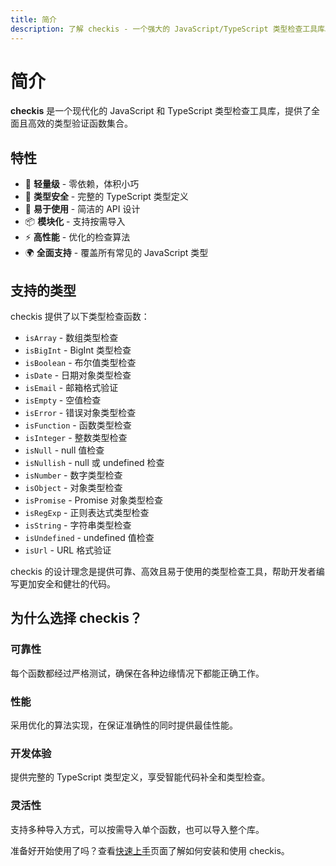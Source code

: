 ```yaml
---
title: 简介
description: 了解 checkis - 一个强大的 JavaScript/TypeScript 类型检查工具库。
---
```



# 简介

**checkis** 是一个现代化的 JavaScript 和 TypeScript 类型检查工具库，提供了全面且高效的类型验证函数集合。

## 特性

- 🚀 **轻量级** - 零依赖，体积小巧
- 🎯 **类型安全** - 完整的 TypeScript 类型定义
- 🔧 **易于使用** - 简洁的 API 设计
- 📦 **模块化** - 支持按需导入
- ⚡ **高性能** - 优化的检查算法
- 🌍 **全面支持** - 覆盖所有常见的 JavaScript 类型

## 支持的类型

checkis 提供了以下类型检查函数：

- `isArray` - 数组类型检查
- `isBigInt` - BigInt 类型检查
- `isBoolean` - 布尔值类型检查
- `isDate` - 日期对象类型检查
- `isEmail` - 邮箱格式验证
- `isEmpty` - 空值检查
- `isError` - 错误对象类型检查
- `isFunction` - 函数类型检查
- `isInteger` - 整数类型检查
- `isNull` - null 值检查
- `isNullish` - null 或 undefined 检查
- `isNumber` - 数字类型检查
- `isObject` - 对象类型检查
- `isPromise` - Promise 对象类型检查
- `isRegExp` - 正则表达式类型检查
- `isString` - 字符串类型检查
- `isUndefined` - undefined 值检查
- `isUrl` - URL 格式验证

<Callout>
checkis 的设计理念是提供可靠、高效且易于使用的类型检查工具，帮助开发者编写更加安全和健壮的代码。
</Callout>

## 为什么选择 checkis？

### 可靠性
每个函数都经过严格测试，确保在各种边缘情况下都能正确工作。

### 性能
采用优化的算法实现，在保证准确性的同时提供最佳性能。

### 开发体验
提供完整的 TypeScript 类型定义，享受智能代码补全和类型检查。

### 灵活性
支持多种导入方式，可以按需导入单个函数，也可以导入整个库。

准备好开始使用了吗？查看[快速上手](/zh/start/quick-start)页面了解如何安装和使用 checkis。

